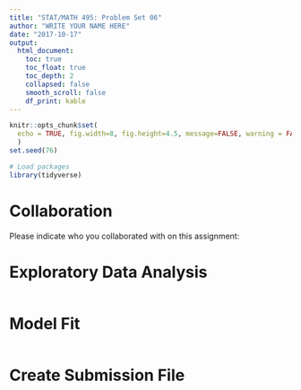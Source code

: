 ```yaml
---
title: "STAT/MATH 495: Problem Set 06"
author: "WRITE YOUR NAME HERE"
date: "2017-10-17"
output:
  html_document:
    toc: true
    toc_float: true
    toc_depth: 2
    collapsed: false
    smooth_scroll: false
    df_print: kable
---
```



```r
knitr::opts_chunk$set(
  echo = TRUE, fig.width=8, fig.height=4.5, message=FALSE, warning = FALSE
  )
set.seed(76)

# Load packages
library(tidyverse)
```


# Collaboration

Please indicate who you collaborated with on this assignment:


# Exploratory Data Analysis


```r

```


# Model Fit

```r

```


# Create Submission File

```r

```